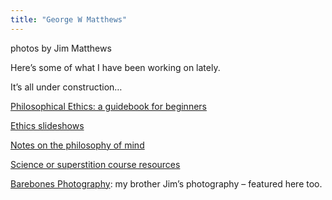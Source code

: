 ```yaml
---
title: "George W Matthews"
--- 
```



<script src="randomPhoto.js"></script>
<div class="photo-credit">photos by Jim Matthews</div>


Here's some of what I have been working on lately.

It's all under construction...


[Philosophical Ethics: a guidebook for beginners](https://gwmatthews.github.io/ethics/)

[Ethics slideshows](ethics-slides.html)

[Notes on the philosophy of mind](https://gwmatthews.github.io/minds/)

[Science or superstition course resources](https://gwmatthews.github.io/science-or-superstition)

[Barebones Photography](https://www.barebones-photography.com/): my brother Jim's photography -- featured here too.
